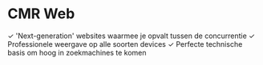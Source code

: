 # CMR Web

&#10003; 'Next-generation' websites waarmee je opvalt tussen de concurrentie
&#10003; Professionele weergave op alle soorten devices
&#10003; Perfecte technische basis om hoog in zoekmachines te komen
